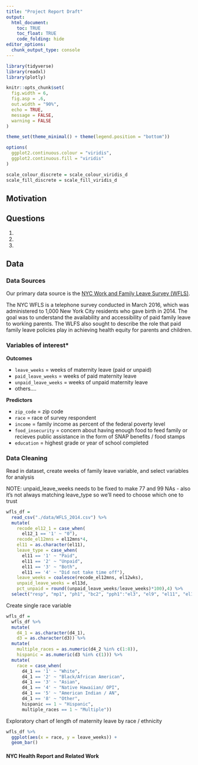 ```yaml
---
title: "Project Report Draft"
output: 
  html_document:
    toc: TRUE
    toc_float: TRUE
    code_folding: hide
editor_options: 
  chunk_output_type: console
---
```


```r
library(tidyverse)
library(readxl)
library(plotly)

knitr::opts_chunk$set(
  fig.width = 6,
  fig.asp = .6,
  out.width = "90%", 
  echo = TRUE,
  message = FALSE,
  warning = FALSE
)

theme_set(theme_minimal() + theme(legend.position = "bottom"))

options(
  ggplot2.continuous.colour = "viridis",
  ggplot2.continuous.fill = "viridis"
)

scale_colour_discrete = scale_colour_viridis_d
scale_fill_discrete = scale_fill_viridis_d
```

<style type="text/css">

h1.title {
  text-align: center;
}

</style>

## Motivation


## Questions

1. 

2. 

3. 

## Data 

### **Data Sources**

Our primary data source is the [NYC Work and Family Leave Survey (WFLS)](https://data.cityofnewyork.us/Health/New-York-City-Work-and-Family-Leave-Survey-WFLS-20/grnn-mvqe).

The NYC WFLS is a telephone survey conducted in March 2016, which was administered to 1,000 New York City residents who gave birth in 2014. The goal was to understand the availability and accessibility of paid family leave to working parents. The WLFS also sought to describe the role that paid family leave policies play in achieving health equity for parents and children.

### **Variables of interest***

**Outcomes**

 * `leave_weeks` = weeks of maternity leave (paid or unpaid)
 * `paid_leave_weeks` = weeks of paid maternity leave 
 * `unpaid_leave_weeks` = weeks of unpaid maternity leave
 * others....
 
**Predictors**
 
 * `zip_code` = zip code
 * `race` = race of survey respondent
 * `income` = family income as percent of the federal poverty level
 * `food_insecurity` = concern about having enough food to feed family or recieves public assistance in the form of SNAP benefits / food stamps
 * `education` = highest grade or year of school completed

### **Data Cleaning**

Read in dataset, create weeks of family leave variable, and select variables for analysis

NOTE: unpaid_leave_weeks needs to be fixed to make 77 and 99 NAs - also it's not always matching leave_type so we'll need to choose which one to trust

```r
wfls_df = 
  read_csv("./data/WFLS_2014.csv") %>% 
  mutate(
    recode_el12_1 = case_when(
      el12_1 == '1' ~ "0"), 
    recode_el12mns = el12mns*4,
    el11 = as.character(el11),
    leave_type = case_when(
      el11 == '1' ~ "Paid",
      el11 == '2' ~ "Unpaid",
      el11 == '3' ~ "Both",
      el11 == '4' ~ "Did not take time off"),
    leave_weeks = coalesce(recode_el12mns, el12wks),
    unpaid_leave_weeks = el13d,
    pct_unpaid = round((unpaid_leave_weeks/leave_weeks)*100),4) %>% 
  select("resp", "mp1", "ph1", "bc2", "pph1":"el3", "el9", "el11", "el13a":"cp1", "mh1", "mh4", "cc1", "fixd2":"d7", "st2":"es4", "SAMP_WEIGHT":"stratum", "leave_type": "pct_unpaid")
```

Create single race variable

```r
wfls_df =
  wfls_df %>% 
  mutate(
    d4_1 = as.character(d4_1),
    d3 = as.character(d3)) %>% 
  mutate(
    multiple_races = as.numeric(d4_2 %in% c(1:8)),
    hispanic = as.numeric(d3 %in% c(1))) %>% 
  mutate(
    race = case_when(
      d4_1 == '1' ~ "White",
      d4_1 == '2' ~ "Black/African American",
      d4_1 == '3' ~ "Asian",
      d4_1 == '4' ~ "Native Hawaiian/ OPI",
      d4_1 == '5' ~ "American Indian / AN",
      d4_1 == '8' ~ "Other",
      hispanic == 1 ~ "Hispanic",
      multiple_races == 1 ~ "Multiple"))
```

Exploratory chart of length of maternity leave by race / ethnicity 

```r
wfls_df %>% 
  ggplot(aes(x = race, y = leave_weeks)) +
  geom_bar()
```


#### **NYC Health Report and Related Work**